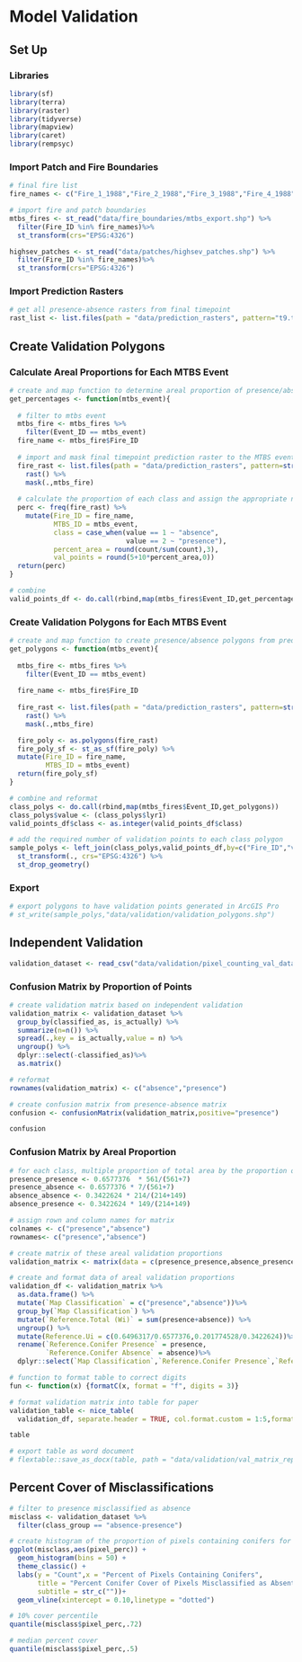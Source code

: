 # Model Validation

## Set Up

### Libraries

```r
library(sf)
library(terra)
library(raster)
library(tidyverse)
library(mapview)
library(caret)
library(rempsyc)
```

### Import Patch and Fire Boundaries

```r
# final fire list
fire_names <- c("Fire_1_1988","Fire_2_1988","Fire_3_1988","Fire_4_1988","Fire_7_1988","Fire_9_1988","Fire_10_1988","Fire_11_1988","Fire_12_1988","Fire_13_1988","Fire_14_1988","Fire_15_1988","Fire_16_1988","Fire_18_1988","Fire_19_1988","Fire_20_1988","Fire_22_1988","Fire_23_1988","Fire_25_1988","Fire_26_1988","Fire_28_1988","Fire_29_1988","Fire_31_1988","Fire_32_1989","Fire_33_1989","Fire_35_1989","Fire_38_1989","Fire_41_1989","Fire_42_1989","Fire_48_1990","Fire_49_1991","Fire_50_1991","Fire_51_1991","Fire_54_1991")

# import fire and patch boundaries
mtbs_fires <- st_read("data/fire_boundaries/mtbs_export.shp") %>% 
  filter(Fire_ID %in% fire_names)%>% 
  st_transform(crs="EPSG:4326")

highsev_patches <- st_read("data/patches/highsev_patches.shp") %>% 
  filter(Fire_ID %in% fire_names)%>% 
  st_transform(crs="EPSG:4326") 
```

### Import Prediction Rasters

```r
# get all presence-absence rasters from final timepoint
rast_list <- list.files(path = "data/prediction_rasters", pattern="t9.tif", all.files=TRUE, full.names=TRUE)
```

## Create Validation Polygons

### Calculate Areal Proportions for Each MTBS Event
```r
# create and map function to determine areal proportion of presence/absence for each mtbs event
get_percentages <- function(mtbs_event){
  
  # filter to mtbs event
  mtbs_fire <- mtbs_fires %>% 
    filter(Event_ID == mtbs_event)
  fire_name <- mtbs_fire$Fire_ID
  
  # import and mask final timepoint prediction raster to the MTBS event
  fire_rast <- list.files(path = "data/prediction_rasters", pattern=str_c(fire_name,"_rf_t9"), all.files=TRUE, full.names=TRUE) %>% 
    rast() %>% 
    mask(.,mtbs_fire)
  
  # calculate the proportion of each class and assign the appropriate number of validation points
  perc <- freq(fire_rast) %>% 
    mutate(Fire_ID = fire_name,
           MTBS_ID = mtbs_event,
           class = case_when(value == 1 ~ "absence",
                             value == 2 ~ "presence"),
           percent_area = round(count/sum(count),3),
           val_points = round(5+10*percent_area,0))
  return(perc)
}

# combine
valid_points_df <- do.call(rbind,map(mtbs_fires$Event_ID,get_percentages))
```

### Create Validation Polygons for Each MTBS Event

```r
# create and map function to create presence/absence polygons from prediction raster
get_polygons <- function(mtbs_event){
  
  mtbs_fire <- mtbs_fires %>% 
    filter(Event_ID == mtbs_event)
  
  fire_name <- mtbs_fire$Fire_ID
  
  fire_rast <- list.files(path = "data/prediction_rasters", pattern=str_c(fire_name,"_rf_t9"), all.files=TRUE, full.names=TRUE) %>% 
    rast() %>% 
    mask(.,mtbs_fire)

  fire_poly <- as.polygons(fire_rast)
  fire_poly_sf <- st_as_sf(fire_poly) %>% 
  mutate(Fire_ID = fire_name,
         MTBS_ID = mtbs_event)
  return(fire_poly_sf)
}

# combine and reformat
class_polys <- do.call(rbind,map(mtbs_fires$Event_ID,get_polygons))
class_polys$value <- (class_polys$lyr1)
valid_points_df$class <- as.integer(valid_points_df$class)
```

```r
# add the required number of validation points to each class polygon
sample_polys <- left_join(class_polys,valid_points_df,by=c("Fire_ID","value","MTBS_ID")) %>% 
  st_transform(., crs="EPSG:4326") %>% 
  st_drop_geometry()
```

### Export

```r
# export polygons to have validation points generated in ArcGIS Pro
# st_write(sample_polys,"data/validation/validation_polygons.shp")
```

## Independent Validation

```r
validation_dataset <- read_csv("data/validation/pixel_counting_val_dataset.csv")
```

### Confusion Matrix by Proportion of Points
```r
# create validation matrix based on independent validation
validation_matrix <- validation_dataset %>% 
  group_by(classified_as, is_actually) %>% 
  summarize(n=n()) %>% 
  spread(.,key = is_actually,value = n) %>% 
  ungroup() %>% 
  dplyr::select(-classified_as)%>% 
  as.matrix()

# reformat
rownames(validation_matrix) <- c("absence","presence")

# create confusion matrix from presence-absence matrix
confusion <- confusionMatrix(validation_matrix,positive="presence")

confusion
```

### Confusion Matrix by Areal Proportion

```r
# for each class, multiple proportion of total area by the proportion of validation points
presence_presence <- 0.6577376	* 561/(561+7)
presence_absence <- 0.6577376 * 7/(561+7)
absence_absence <- 0.3422624 * 214/(214+149)
absence_presence <- 0.3422624 * 149/(214+149)

# assign rown and column names for matrix
colnames <- c("presence","absence")
rownames<- c("presence","absence")

# create matrix of these areal validation proportions
validation_matrix <- matrix(data = c(presence_presence,absence_presence,presence_absence,absence_absence),nrow =2,dimnames = list(rownames,colnames))
```

```r
# create and format data of areal validation proportions
validation_df <- validation_matrix %>% 
  as.data.frame() %>% 
  mutate(`Map Classification` = c("presence","absence"))%>% 
  group_by(`Map Classification`) %>% 
  mutate(`Reference.Total (Wi)` = sum(presence+absence)) %>% 
  ungroup() %>% 
  mutate(Reference.Ui = c(0.6496317/0.6577376,0.201774528/0.3422624))%>% 
  rename(`Reference.Conifer Presence` = presence,
         `Reference.Conifer Absence` = absence)%>% 
  dplyr::select(`Map Classification`,`Reference.Conifer Presence`,`Reference.Conifer Absence`,`Reference.Total (Wi)`,Reference.Ui)
```

```r
# function to format table to correct digits
fun <- function(x) {formatC(x, format = "f", digits = 3)}

# format validation matrix into table for paper
validation_table <- nice_table(
  validation_df, separate.header = TRUE, col.format.custom = 1:5,format.custom = "fun",width =1)

table
```

```r
# export table as word document
# flextable::save_as_docx(table, path = "data/validation/val_matrix_report.docx")
```

## Percent Cover of Misclassifications

```r
# filter to presence misclassified as absence
misclass <- validation_dataset %>% 
  filter(class_group == "absence-presence")

# create histogram of the proportion of pixels containing conifers for these points
ggplot(misclass,aes(pixel_perc)) +
  geom_histogram(bins = 50) +
  theme_classic() + 
  labs(y = "Count",x = "Percent of Pixels Containing Conifers",
       title = "Percent Conifer Cover of Pixels Misclassified as Absent",
       subtitle = str_c(""))+
  geom_vline(xintercept = 0.10,linetype = "dotted")

# 10% cover percentile
quantile(misclass$pixel_perc,.72)

# median percent cover
quantile(misclass$pixel_perc,.5)
```

